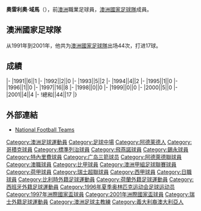 {{noteTA
|T=zh-hk:奧雷利奧·域馬;zh-hans:奥雷里奥·维德马;zh-hant:奧雷里奧·維德馬
|1=zh-hk:奧雷利奧;zh-hans:奥雷里奥;zh-hant:奧雷里奧
|2=zh-hk:域馬;zh-hans:维德马;zh-hant:維德馬
}}
{{Infobox football biography
|name=奧雷利奧·域馬
|image=Aurelio Vidmar.jpg
|fullname=Aurelio Vidmar
|birth_date={{Birth date and age|1967|2|3}}
|cityofbirth=[[阿德莱德|阿德莱德]]
|countryofbirth=[[澳洲|澳洲]]
|height=
|position=[[中场|中场]]
|currentclub=
|years1=1984-1991
|clubs1=[[Adelaide_City_FC|Adelaide City]]
|caps1=
|goals1=
|years2=1991-1992
|clubs2=[[皇家哥積克足球會|哥積克]]
|caps2=
|goals2=
|years3=1992-1994
|clubs3=[[KSV_Waregem|Waregem]]
|caps3=
|goals3=
|years4=1994-1995
|clubs4=[[皇家標準列治|標準列治]]
|caps4=
|goals4=
|years5=1995
|clubs5=[[飛燕諾|飛燕諾]]
|caps5=
|goals5=
|years6=1996
|clubs6=[[錫永足球俱樂部|錫永]]
|caps6=
|goals6=
|years7=1996-1997
|clubs7=[[特內里費體育會|特內里費]]
|caps7=
|goals7=
|years8=1998-1999
|clubs8=[[廣島三箭|廣島三箭]]
|caps8=
|goals8=
|years9=1999-2003
|clubs9=[[Adelaide_City_FC|Adelaide City]]
|caps9=
|goals9=
|years10=2003-2004
|clubs10=[[阿德莱德联足球俱乐部|阿德萊德聯]]
|caps10=
|goals10=
|nationalyears=1991-2001
|nationalteam=[[澳洲國家足球隊|澳洲]]
|nationalcaps(goals)=44 (17)
}}
'''奧雷利奧·域馬'''（{{Bd|1967年|2月3日||}}），前[[澳洲|澳洲]]職業足球員，[[澳洲國家足球隊|澳洲國家足球隊]]成員。

==澳洲國家足球隊==
从1991年到2001年，他共为[[澳洲國家足球隊|澳洲國家足球隊]]出场44次，打进17球。

==成績==
{{Football player national team statistics|AUS}}
|-
|1991||6||1
|-
|1992||2||0
|-
|1993||5||2
|-
|1994||4||2
|-
|1995||1||0
|-
|1996||1||0
|-
|1997||16||8
|-
|1998||0||0
|-
|1999||0||0
|-
|2000||5||0
|-
|2001||4||4
|-
!總和||44||17
|}

==外部連結==
{{Reflist}}
*[http://www.national-football-teams.com/player/12881/Aurelio_Vidmar.html National Football Teams] {{Wayback|url=http://www.national-football-teams.com/player/12881/Aurelio_Vidmar.html |date=20190328145247 }}


{{DEFAULTSORT:Vidmar, Aurelio}}
[[Category:澳洲足球運動員|Category:澳洲足球運動員]]
[[Category:足球中場|Category:足球中場]]
[[Category:阿德莱德人|Category:阿德莱德人]]
[[Category:哥積克球員|Category:哥積克球員]]
[[Category:標準列治球員|Category:標準列治球員]]
[[Category:飛燕諾球員|Category:飛燕諾球員]]
[[Category:錫永球員|Category:錫永球員]]
[[Category:特內里費球員|Category:特內里費球員]]
[[Category:广岛三箭球员|Category:广岛三箭球员]]
[[Category:阿德萊德聯球員|Category:阿德萊德聯球員]]
[[Category:澳職球員|Category:澳職球員]]
[[Category:比甲球員|Category:比甲球員]]
[[Category:澳洲甲組足球聯賽球員|Category:澳洲甲組足球聯賽球員]]
[[Category:荷甲球員|Category:荷甲球員]]
[[Category:瑞士超聯球員|Category:瑞士超聯球員]]
[[Category:西甲球員|Category:西甲球員]]
[[Category:日職球員|Category:日職球員]]
[[Category:比利時外籍足球運動員|Category:比利時外籍足球運動員]]
[[Category:荷蘭外籍足球運動員|Category:荷蘭外籍足球運動員]]
[[Category:西班牙外籍足球運動員|Category:西班牙外籍足球運動員]]
[[Category:1996年夏季奥林匹克运动会足球运动员|Category:1996年夏季奥林匹克运动会足球运动员]]
[[Category:1997年洲際國家盃球員|Category:1997年洲際國家盃球員]]
[[Category:2001年洲際國家盃球員|Category:2001年洲際國家盃球員]]
[[Category:瑞士外籍足球運動員|Category:瑞士外籍足球運動員]]
[[Category:澳洲足球主教練|Category:澳洲足球主教練]]
[[Category:義大利裔澳大利亞人|Category:義大利裔澳大利亞人]]